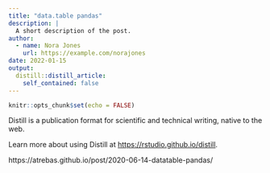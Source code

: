 ```yaml
---
title: "data.table pandas"
description: |
  A short description of the post.
author:
  - name: Nora Jones
    url: https://example.com/norajones
date: 2022-01-15
output:
  distill::distill_article:
    self_contained: false
---
```



```r
knitr::opts_chunk$set(echo = FALSE)
```

Distill is a publication format for scientific and technical writing, native to the web.

Learn more about using Distill at <https://rstudio.github.io/distill>.


https://atrebas.github.io/post/2020-06-14-datatable-pandas/